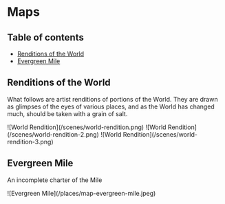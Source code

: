 
# Maps

## Table of contents

- [Renditions of the World](#renditions-of-the-world)
- [Evergreen Mile](#evergreen-mile)

## Renditions of the World

What follows are artist renditions of portions of the World. They are drawn as glimpses of the eyes of various places, and as the World has changed much, should be taken with a grain of salt.

<Caption caption="The World, Galeus Monk, Year 0, Month 6">
  ![World Rendition](/scenes/world-rendition.png)
</Caption>

<Caption caption="World, Nicolas Arestrius in tutelage of Galeus Monk, Year 0, Month 7">
  ![World Rendition](/scenes/world-rendition-2.png)
</Caption>

<Caption caption="World, Galeus Monk, Year 0, Month 9">
  ![World Rendition](/scenes/world-rendition-3.png)
</Caption>

## Evergreen Mile

An incomplete charter of the Mile

<Caption caption="Evergreen Mile, compilations from scouts">
  ![Evergreen Mile](/places/map-evergreen-mile.jpeg)
</Caption>
